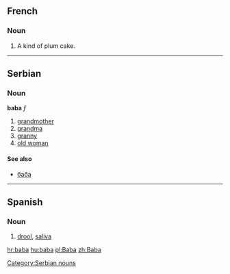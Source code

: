 ==French==
===Noun===
# A kind of plum cake.

----

==Serbian==
===Noun===
'''baba''' ''f''
#[[grandmother]]
#[[grandma]]
#[[granny]]
#[[old woman]]
====See also====
*[[баба]]
[[Category:Serbian nouns]]

----

==Spanish==
===Noun===
# [[drool]], [[saliva]]

[[hr:baba]]
[[hu:baba]]
[[pl:Baba]]
[[zh:Baba]]